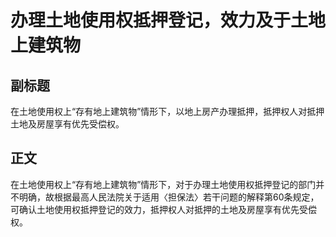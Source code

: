 # 办理土地使用权抵押登记，效力及于土地上建筑物
## 副标题
在土地使用权上“存有地上建筑物”情形下，以地上房产办理抵押，抵押权人对抵押土地及房屋享有优先受偿权。
## 正文
在土地使用权上“存有地上建筑物”情形下，对于办理土地使用权抵押登记的部门并不明确，故根据最高人民法院关于适用〈担保法〉若干问题的解释第60条规定，可确认土地使用权抵押登记的效力，抵押权人对抵押的土地及房屋享有优先受偿权。